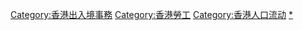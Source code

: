 
[[Category:香港出入境事務|Category:香港出入境事務]]
[[Category:香港勞工|Category:香港勞工]]
[[Category:香港人口流动|Category:香港人口流动]]
[[Category:在香港的外國人|*]]